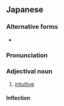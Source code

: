==Japanese==
{{ja-kanjitab|ちょく|k1=ちょっ|かん|てき|yomi=on}}

===Alternative forms===
* {{l|ja|直観的}}

===Pronunciation===
{{ja-pron|ちょっかんてき|y=on}}

===Adjectival noun===
{{ja-adj|infl=na|ちょっかんてき}}

# [[intuitive]]

====Inflection====
{{ja-na|ちょっかんてき}}